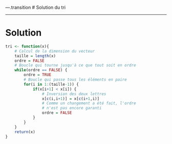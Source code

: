 ---.transition
# Solution du tri

---
# Solution


```r
tri <- function(x){
	# Calcul de la dimension du vecteur
	taille = length(x)
	ordre = FALSE
	# Boucle qui tourne jusqu'à ce que tout soit en ordre
	while(ordre == FALSE) {
		ordre = TRUE
		# Boucle qui passe tous les éléments en paire
		for(i in 1:(taille-1)) {
			if(x[i+1] < x[i]) {
				# Inversion des deux lettres
				x[c(i,i+1)] = x[c(i+1,i)]
				# Comme un changement a été fait, l'ordre 
				# n'est pas encore garanti
				ordre = FALSE
			}
		}
	}
	return(x)
}
```

